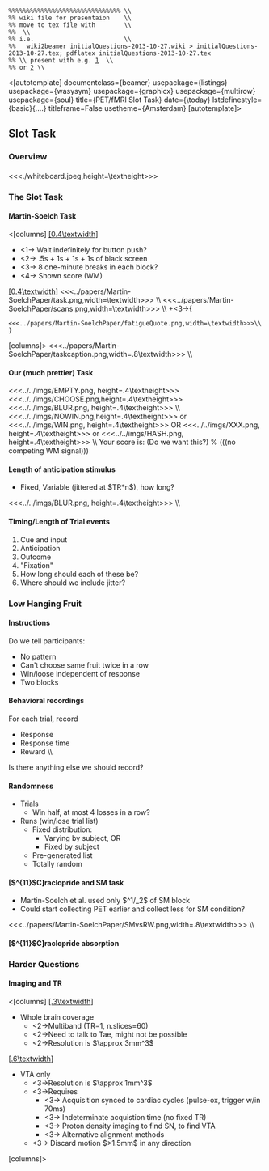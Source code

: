  %%%%%%%%%%%%%%%%%%%%%%%%%%%%%%% \\
 %% wiki file for presentaion    \\
 %% move to tex file with        \\
 %% [http://wiki2beamer.sourceforge.net/|wiki2beamer ] \\
 %% i.e.                         \\
 %%   wiki2beamer initialQuestions-2013-10-27.wiki > initialQuestions-2013-10-27.tex; pdflatex initialQuestions-2013-10-27.tex
 %% \\ present with e.g. [http://davvil.github.io/pdfpc/|pdfpc]  \\
 %% or [http://pdfpresenter.sourceforge.net/] \\

<[autotemplate]
documentclass={beamer}
usepackage={listings}
usepackage={wasysym}
usepackage={graphicx}
usepackage={multirow}
usepackage={soul}
title={PET/fMRI Slot Task}
date={\today}
lstdefinestyle={basic}{....}
titleframe=False
usetheme={Amsterdam}
[autotemplate]>


== Slot Task ==
=== Overview  ===
==== ====
<<<./whiteboard.jpeg,height=\textheight>>>
=== The Slot Task ===
==== Martin-Soelch Task ====
<[columns]
[[[0.4\textwidth]]]
* <1-> Wait indefinitely for button push?
* <2-> .5s + 1s + 1s + 1s of black screen
* <3-> 8 one-minute breaks in each block?
* <4-> Shown score (WM)
[[[0.4\textwidth]]]
<<<../papers/Martin-SoelchPaper/task.png,width=\textwidth>>>  \\
<<<../papers/Martin-SoelchPaper/scans.png,width=\textwidth>>> \\
+<3->{
 <<<../papers/Martin-SoelchPaper/fatigueQuote.png,width=\textwidth>>>\\
 } 
[columns]>
<<<../papers/Martin-SoelchPaper/taskcaption.png,width=.8\textwidth>>> \\
==== Our (much prettier) Task ====
<<<../../imgs/EMPTY.png, height=.4\textheight>>>
<<<../../imgs/CHOOSE.png,height=.4\textheight>>>
<<<../../imgs/BLUR.png,  height=.4\textheight>>> \\
<<<../../imgs/NOWIN.png,height=.4\textheight>>> or 
<<<../../imgs/WIN.png,  height=.4\textheight>>> OR 
<<<../../imgs/XXX.png,  height=.4\textheight>>> or
<<<../../imgs/HASH.png, height=.4\textheight>>> \\ 
Your score is: (Do we want this?) % (((no competing WM signal)))

==== Length of anticipation stimulus ====
* Fixed, Variable (jittered at $TR*n$), how long?
<<<../../imgs/BLUR.png,  height=.4\textheight>>> \\

==== Timing/Length of Trial events ====

# Cue and input
# Anticipation
# Outcome
# "Fixation"
# How long should each of these be?
# Where should we include jitter?



=== Low Hanging Fruit ===
==== Instructions ====
Do we tell participants:
* No pattern
* Can't choose same fruit twice in a row
* Win/loose independent of response
* Two blocks
==== Behavioral recordings ====
For each trial, record
* Response
* Response time
* Reward \\
Is there anything else we should record?
==== Randomness ====
* Trials
** Win half, at most 4 losses in a row?
* Runs (win/lose trial list)
** Fixed distribution:
*** Varying by subject, OR
*** Fixed by subject
** Pre-generated list
** Totally random
==== [$^{11}$C]raclopride and SM task ====
* Martin-Soelch et al. used only $^1/_2$ of SM block
* Could start collecting PET earlier and collect less for SM condition?
<<<../papers/Martin-SoelchPaper/SMvsRW.png,width=.8\textwidth>>> \\
==== [$^{11}$C]raclopride absorption ====
=== Harder Questions ===
==== Imaging and TR ====
<[columns]
[[[.3\textwidth]]]
* Whole brain coverage
** <2->Multiband (TR=1, n.slices=60)
** <2->Need to talk to Tae, might not be possible
** <2->Resolution is $\approx 3mm^3$
[[[.6\textwidth]]]
* VTA only
** <3->Resolution is $\approx 1mm^3$
** <3->Requires
*** <3-> Acquisition synced to cardiac cycles (pulse-ox, trigger w/in 70ms)
*** <3-> Indeterminate acquistion time (no fixed TR)
*** <3-> Proton density imaging to find SN, to find VTA
*** <3-> Alternative alignment methods
**  <3-> Discard motion $>1.5mm$ in any direction
[columns]>



